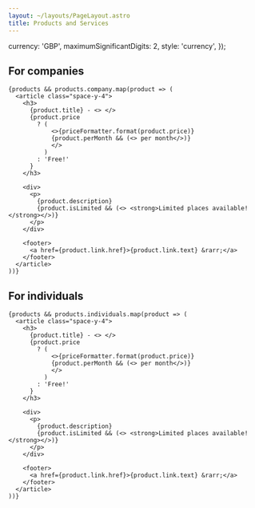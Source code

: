 ```yaml
---
layout: ~/layouts/PageLayout.astro
title: Products and Services
---
```



  currency: 'GBP',
  maximumSignificantDigits: 2,
  style: 'currency',
});

<div class="space-y-4">
  <div>
    <h2>For companies</h2>

    {products && products.company.map(product => (
      <article class="space-y-4">
        <h3>
          {product.title} - <> </>
          {product.price
            ? (
                <>{priceFormatter.format(product.price)}
                {product.perMonth && (<> per month</>)}
                </>
              )
            : 'Free!'
          }
        </h3>

        <div>
          <p>
            {product.description}
            {product.isLimited && (<> <strong>Limited places available!</strong></>)}
          </p>
        </div>

        <footer>
          <a href={product.link.href}>{product.link.text} &rarr;</a>
        </footer>
      </article>
    ))}
  </div>

  <div>
    <h2>For individuals</h2>

    {products && products.individuals.map(product => (
      <article class="space-y-4">
        <h3>
          {product.title} - <> </>
          {product.price
            ? (
                <>{priceFormatter.format(product.price)}
                {product.perMonth && (<> per month</>)}
                </>
              )
            : 'Free!'
          }
        </h3>

        <div>
          <p>
            {product.description}
            {product.isLimited && (<> <strong>Limited places available!</strong></>)}
          </p>
        </div>

        <footer>
          <a href={product.link.href}>{product.link.text} &rarr;</a>
        </footer>
      </article>
    ))}
  </div>
</div>
